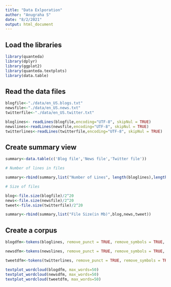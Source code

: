 ```yaml
---
title: "Data Exlporation"
author: "Anugraha S"
date: "8/2/2021"
output: html_document
---
```


## Load the libraries
```r
library(quanteda)
library(dplyr)
library(ggplot2)
library(quanteda.textplots)
library(data.table)
```

## Read the data files
```r
blogfile<-"./data/en_US.blogs.txt"
newsfile<-"./data/en_US.news.txt"
twitterfile<-"./data/en_US.twitter.txt"

bloglines<- readLines(blogfile,encoding="UTF-8", skipNul = TRUE)
newslines<-readLines(newsfile,encoding="UTF-8", skipNul = TRUE)
twitterlines<-readLines(twitterfile,encoding="UTF-8", skipNul = TRUE)
```

## Create summary view
```r
summary<-data.table(c('Blog file','News file','Twitter file'))

# Number of lines in files

summary<-rbind(summary,list("Number of Lines", length(bloglines),length(newslines), length(twitterlines)))

# Size of files

blog<-file.size(blogfile)/2^20
news<-file.size(newsfile)/2^20
tweet<-file.size(twitterfile)/2^20

summary<-rbind(summary,list("File Size(in Mb)",blog,news,tweet))
```
## Create a corpus 
```r
blogdfm<-tokens(bloglines, remove_punct = TRUE, remove_symbols = TRUE, remove_url = TRUE, remove_separators = TRUE, remove_numbers = TRUE) %>% tokens_remove(pattern = stopwords("en")) %>% dfm(tolower = TRUE)

newsdfm<-tokens(newslines, remove_punct = TRUE, remove_symbols = TRUE, remove_url = TRUE, remove_separators = TRUE, remove_numbers = TRUE) %>% tokens_remove(pattern = stopwords("en")) %>% dfm(tolower = TRUE)

tweetdfm<-tokens(twitterlines, remove_punct = TRUE, remove_symbols = TRUE, remove_url = TRUE, remove_separators = TRUE, remove_numbers = TRUE) %>% tokens_remove(pattern = stopwords("en")) %>% dfm(tolower = TRUE)

textplot_wordcloud(blogdfm, max_words=50)
textplot_wordcloud(newsdfm, max_words=50)
textplot_wordcloud(tweetdfm, max_words=50)

```

